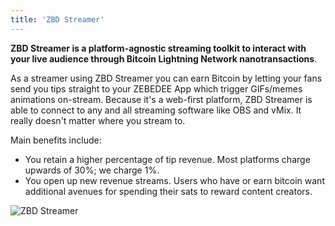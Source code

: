 ```yaml
---
title: 'ZBD Streamer'
---
```


**ZBD Streamer is a platform-agnostic streaming toolkit to interact with your live audience through Bitcoin Lightning Network nanotransactions**.

As a streamer using ZBD Streamer you can earn Bitcoin by letting your fans send you tips straight to your ZEBEDEE App which trigger GIFs/memes animations on-stream. Because it's a web-first platform, ZBD Streamer is able to connect to any and all streaming software like OBS and vMix. It really doesn't matter where you stream to.

Main benefits include:

*   You retain a higher percentage of tip revenue. Most platforms charge upwards of 30%; we charge 1%.
*   You open up new revenue streams. Users who have or earn bitcoin want additional avenues for spending their sats to reward content creators.

<Frame type="glass" caption="ZBD Streamer (zebedee.io/streamer)">
  <img src="/img/v1/streamer.png" alt="ZBD Streamer" />
</Frame>
<br />